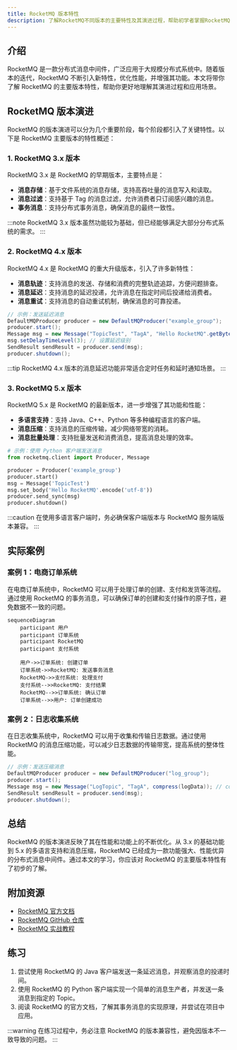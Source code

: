 ```yaml
---
title: RocketMQ 版本特性
description: 了解RocketMQ不同版本的主要特性及其演进过程，帮助初学者掌握RocketMQ的核心功能和应用场景。
---
```


## 介绍

RocketMQ 是一款分布式消息中间件，广泛应用于大规模分布式系统中。随着版本的迭代，RocketMQ 不断引入新特性，优化性能，并增强其功能。本文将带你了解 RocketMQ 的主要版本特性，帮助你更好地理解其演进过程和应用场景。

## RocketMQ 版本演进

RocketMQ 的版本演进可以分为几个重要阶段，每个阶段都引入了关键特性。以下是 RocketMQ 主要版本的特性概述：

### 1. RocketMQ 3.x 版本

RocketMQ 3.x 是 RocketMQ 的早期版本，主要特点是：

- **消息存储**：基于文件系统的消息存储，支持高吞吐量的消息写入和读取。
- **消息过滤**：支持基于 Tag 的消息过滤，允许消费者只订阅感兴趣的消息。
- **事务消息**：支持分布式事务消息，确保消息的最终一致性。

:::note
RocketMQ 3.x 版本虽然功能较为基础，但已经能够满足大部分分布式系统的需求。
:::

### 2. RocketMQ 4.x 版本

RocketMQ 4.x 是 RocketMQ 的重大升级版本，引入了许多新特性：

- **消息轨迹**：支持消息的发送、存储和消费的完整轨迹追踪，方便问题排查。
- **消息延迟**：支持消息的延迟投递，允许消息在指定时间后投递给消费者。
- **消息重试**：支持消息的自动重试机制，确保消息的可靠投递。

```java
// 示例：发送延迟消息
DefaultMQProducer producer = new DefaultMQProducer("example_group");
producer.start();
Message msg = new Message("TopicTest", "TagA", "Hello RocketMQ".getBytes());
msg.setDelayTimeLevel(3); // 设置延迟级别
SendResult sendResult = producer.send(msg);
producer.shutdown();
```

:::tip
RocketMQ 4.x 版本的消息延迟功能非常适合定时任务和延时通知场景。
:::

### 3. RocketMQ 5.x 版本

RocketMQ 5.x 是 RocketMQ 的最新版本，进一步增强了其功能和性能：

- **多语言支持**：支持 Java、C++、Python 等多种编程语言的客户端。
- **消息压缩**：支持消息的压缩传输，减少网络带宽的消耗。
- **消息批量处理**：支持批量发送和消费消息，提高消息处理的效率。

```python
# 示例：使用 Python 客户端发送消息
from rocketmq.client import Producer, Message

producer = Producer('example_group')
producer.start()
msg = Message('TopicTest')
msg.set_body('Hello RocketMQ'.encode('utf-8'))
producer.send_sync(msg)
producer.shutdown()
```

:::caution
在使用多语言客户端时，务必确保客户端版本与 RocketMQ 服务端版本兼容。
:::

## 实际案例

### 案例 1：电商订单系统

在电商订单系统中，RocketMQ 可以用于处理订单的创建、支付和发货等流程。通过使用 RocketMQ 的事务消息，可以确保订单的创建和支付操作的原子性，避免数据不一致的问题。

```mermaid
sequenceDiagram
    participant 用户
    participant 订单系统
    participant RocketMQ
    participant 支付系统

    用户->>订单系统: 创建订单
    订单系统->>RocketMQ: 发送事务消息
    RocketMQ->>支付系统: 处理支付
    支付系统-->>RocketMQ: 支付结果
    RocketMQ-->>订单系统: 确认订单
    订单系统-->>用户: 订单创建成功
```

### 案例 2：日志收集系统

在日志收集系统中，RocketMQ 可以用于收集和传输日志数据。通过使用 RocketMQ 的消息压缩功能，可以减少日志数据的传输带宽，提高系统的整体性能。

```java
// 示例：发送压缩消息
DefaultMQProducer producer = new DefaultMQProducer("log_group");
producer.start();
Message msg = new Message("LogTopic", "TagA", compress(logData)); // compress 为压缩函数
SendResult sendResult = producer.send(msg);
producer.shutdown();
```

## 总结

RocketMQ 的版本演进反映了其在性能和功能上的不断优化。从 3.x 的基础功能到 5.x 的多语言支持和消息压缩，RocketMQ 已经成为一款功能强大、性能优异的分布式消息中间件。通过本文的学习，你应该对 RocketMQ 的主要版本特性有了初步的了解。

## 附加资源

- [RocketMQ 官方文档](https://rocketmq.apache.org/docs/)
- [RocketMQ GitHub 仓库](https://github.com/apache/rocketmq)
- [RocketMQ 实战教程](https://rocketmq.apache.org/docs/quick-start/)

## 练习

1. 尝试使用 RocketMQ 的 Java 客户端发送一条延迟消息，并观察消息的投递时间。
2. 使用 RocketMQ 的 Python 客户端实现一个简单的消息生产者，并发送一条消息到指定的 Topic。
3. 阅读 RocketMQ 的官方文档，了解其事务消息的实现原理，并尝试在项目中应用。

:::warning
在练习过程中，务必注意 RocketMQ 的版本兼容性，避免因版本不一致导致的问题。
:::